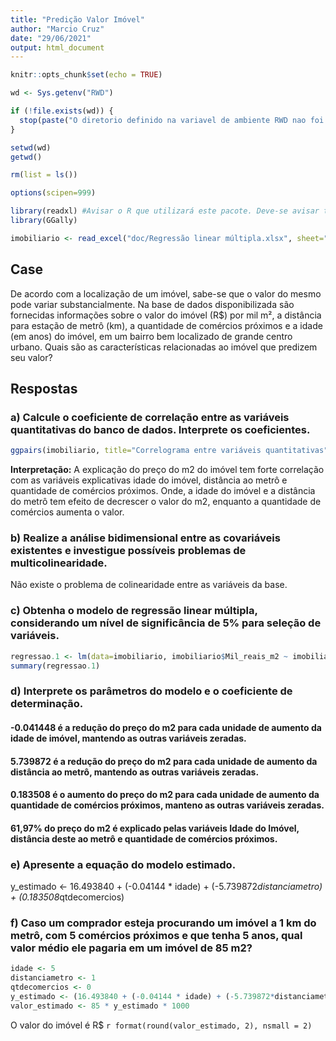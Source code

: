 ```yaml
---
title: "Predição Valor Imóvel"
author: "Marcio Cruz"
date: "29/06/2021"
output: html_document
---
```


```r
knitr::opts_chunk$set(echo = TRUE)

wd <- Sys.getenv("RWD")

if (!file.exists(wd)) {
  stop(paste("O diretorio definido na variavel de ambiente RWD nao foi encontrado",wd, sep="="))
} 

setwd(wd)
getwd()

rm(list = ls())

options(scipen=999)

library(readxl) #Avisar o R que utilizará este pacote. Deve-se avisar toda vez que abrir o R
library(GGally)

imobiliario <- read_excel("doc/Regressão linear múltipla.xlsx", sheet="Imobiliario")
```
## Case 
De acordo com a localização de um imóvel, sabe-se que o valor do mesmo pode variar substancialmente. Na base de dados disponibilizada são fornecidas informações sobre o valor do imóvel (R$) por mil m², a distância para estação de metrô (km), a quantidade de comércios próximos e a idade (em anos) do imóvel, em um bairro bem localizado de grande centro urbano. Quais são as características relacionadas ao imóvel que predizem seu valor?



## Respostas
### a) Calcule o coeficiente de correlação entre as variáveis quantitativas do banco de dados. Interprete os coeficientes.
```r
ggpairs(imobiliario, title="Correlograma entre variáveis quantitativas") 
```

**Interpretação:** A explicação do preço do m2 do imóvel tem forte correlação com as variáveis explicativas idade do imóvel, distância ao metrô e quantidade de comércios próximos. Onde, a idade do imóvel e a distância do metrô tem efeito de decrescer o valor do m2, enquanto a quantidade de comércios aumenta o valor.

### b) Realize a análise bidimensional entre as covariáveis existentes e investigue possíveis problemas de multicolinearidade.
Não existe o problema de colinearidade entre as variáveis da base.

### c) Obtenha o modelo de regressão linear múltipla, considerando um nível de significância de 5% para seleção de variáveis.
```r
regressao.1 <- lm(data=imobiliario, imobiliario$Mil_reais_m2 ~ imobiliario$Idade_imovel + imobiliario$Distancia_metro_Km + imobiliario$Comercios_proximos)
summary(regressao.1)
```

### d) Interprete os parâmetros do modelo e o coeficiente de determinação.
#### -0.041448 é a redução do preço do m2 para cada unidade de aumento da idade de imóvel, mantendo as outras variáveis zeradas.
#### 5.739872 é a redução do preço do m2 para cada unidade de aumento da distância ao metrô, mantendo as outras variáveis zeradas.
#### 0.183508 é o aumento do preço do m2 para cada unidade de aumento da quantidade de comércios próximos, manteno as outras variáveis zeradas.
#### 61,97% do preço do m2 é explicado pelas variáveis Idade do Imóvel, distância deste ao metrô e quantidade de comércios próximos.

### e) Apresente a equação do modelo estimado.
y_estimado <- 16.493840 + (-0.04144 * idade) + (-5.739872*distanciametro) + (0.183508*qtdecomercios)

### f) Caso um comprador esteja procurando um imóvel a 1 km do metrô, com 5 comércios próximos e que tenha 5 anos, qual valor médio ele pagaria em um imóvel de 85 m2?
```r
idade <- 5
distanciametro <- 1
qtdecomercios <- 0
y_estimado <- (16.493840 + (-0.04144 * idade) + (-5.739872*distanciametro) + (0.183508*qtdecomercios)) 
valor_estimado <- 85 * y_estimado * 1000
```
O valor do imóvel é R$ `r format(round(valor_estimado, 2), nsmall = 2)`



